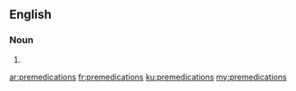 ==English==

===Noun===
{{head|en|plural}}

# {{plural of|premedication|lang=en}}

[[ar:premedications]]
[[fr:premedications]]
[[ku:premedications]]
[[my:premedications]]